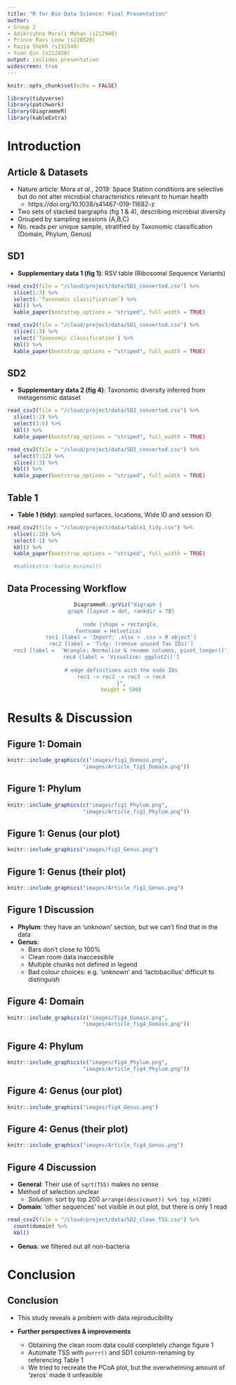 ```yaml
---
title: "R for Bio Data Science: Final Presentation"
author: 
- Group 2
- Adikrishna Murali Mohan (s212940)
- Prince Ravi Leow (s220520)
- Razia Shekh (s151549)
- Yuan Qin (s212420)
output: ioslides_presentation
widescreen: true
---
```


```r
knitr::opts_chunk$set(echo = FALSE) 
```

```r
library(tidyverse)
library(patchwork)
library(DiagrammeR)
library(kableExtra)
```

# Introduction
## Article & Datasets
- Nature article: Mora *et al.*, 2019: Space Station conditions are selective but do not alter microbial characteristics relevant to human health  </br>
  - https://doi.org/10.1038/s41467-019-11682-z 
- Two sets of stacked bargraphs (fig 1 & 4), describing microbial diversity 
- Grouped by sampling sessions (A,B,C) 
- No. reads per unique sample, stratified by Taxonomic classification (Domain, Phylum, Genus)

## SD1
- **Supplementary data 1 (fig 1)**: RSV table (Ribosomal Sequence Variants) </br> 

```r
read_csv2(file = "/cloud/project/data/SD1_converted.csv") %>% 
  slice(1:3) %>% 
  select(-`Taxonomic classification`) %>% 
  kbl() %>%   
  kable_paper(bootstrap_options = "striped", full_width = TRUE)  
```

```r
read_csv2(file = "/cloud/project/data/SD1_converted.csv") %>% 
  slice(1:3) %>% 
  select(`Taxonomic classification`) %>% 
  kbl() %>% 
  kable_paper(bootstrap_options = "striped", full_width = TRUE)  
```

## SD2
- **Supplementary data 2 (fig 4)**: Taxonomic diversity inferred from metagenomic dataset  
```r
read_csv2(file = "/cloud/project/data/SD2_converted.csv") %>% 
  slice(1:2) %>% 
  select(1:6) %>% 
  kbl() %>% 
  kable_paper(bootstrap_options = "striped", full_width = TRUE) 
```

```r
read_csv2(file = "/cloud/project/data/SD2_converted.csv") %>% 
  select(7:12) %>% 
  slice(1:3) %>% 
  kbl() %>% 
  kable_paper(bootstrap_options = "striped", full_width = TRUE) 
```
## Table 1
- **Table 1 (tidy)**: sampled surfaces, locations, Wide ID and session ID
```r
read_csv2(file = "/cloud/project/data/table1_tidy.csv") %>% 
  slice(1:10) %>% 
  select(-1) %>%
  kbl() %>% 
  kable_paper(bootstrap_options = "striped", full_width = TRUE) 

  #kableExtra::kable_minimal() 
```

## Data Processing Workflow
<center>
```r
DiagrammeR::grViz("digraph {
  graph [layout = dot, rankdir = TB]
  
  node [shape = rectangle,
  fontname = Helvetica]        
  rec1 [label = 'Import: .xlsx > .csv > R object']
  rec2 [label = 'Tidy: (remove unused Tax IDs)']
  rec3 [label =  'Wrangle: Normalise & rename columns, pivot_longer()']
  rec4 [label = 'Visualise: ggplot2()']
  
  # edge definitions with the node IDs
  rec1 -> rec2 -> rec3 -> rec4
  }",
  height = 500)
```
</center>

# Results & Discussion
## Figure 1: Domain
```r
knitr::include_graphics(c("images/fig1_Domain.png",
                        "images/Article_fig1_Domain.png"))
```

## Figure 1: Phylum
```r
knitr::include_graphics(c("images/fig1_Phylum.png",
                        "images/Article_fig1_Phylum.png"))
```

## Figure 1: Genus (our plot)
```r
knitr::include_graphics("images/fig1_Genus.png")
```

## Figure 1: Genus (their plot)
```r
knitr::include_graphics("images/Article_fig1_Genus.png")
```

## Figure 1 Discussion
- **Phylum**: they have an ‘unknown’ section, but we can’t find that in the data
- **Genus**: </br>
  - Bars don't close to 100% </br>
  - Clean room data inaccessible </br>
  - Multiple chunks not defined in legend </br>
  - Bad colour choices: e.g. 'unknown' and 'lactobacillus' difficult to distinguish

## Figure 4: Domain
```r
knitr::include_graphics(c("images/fig4_Domain.png",
                        "images/Article_fig4_Domain.png"))
```

## Figure 4: Phylum
```r
knitr::include_graphics(c("images/fig4_Phylum.png",
                        "images/Article_fig4_Phylum.png"))
```

## Figure 4: Genus (our plot)
```r
knitr::include_graphics("images/fig4_Genus.png")
```

## Figure 4: Genus (their plot)
```r
knitr::include_graphics("images/Article_fig4_Genus.png")
```

## Figure 4 Discussion
- **General**: Their use of `sqrt(TSS)` makes no sense
- Method of selection unclear </br>
  - *Solution*: sort by top 200
`arrange(desc(count)) %>% top_n(200)`
- **Domain**: ‘other sequences’ not visible in out plot, but there is only 1 read 
```r
read_csv2(file = "/cloud/project/data/SD2_clean_TSS.csv") %>% 
  count(domain) %>% 
  kbl() 
```
- **Genus**: we filtered out all non-bacteria 

# Conclusion
## Conclusion
- This study reveals a problem with data reproducibility

- **Further perspectives & improvements** </br>
  - Obtaining the clean room data could completely change figure 1 </br>
  - Automate TSS with `purrr()` and SD1 column-renaming by referencing Table 1 <br/>
  - We tried to recreate the PCoA plot, but the overwhelming amount of ‘zeros’ made it unfeasible 
